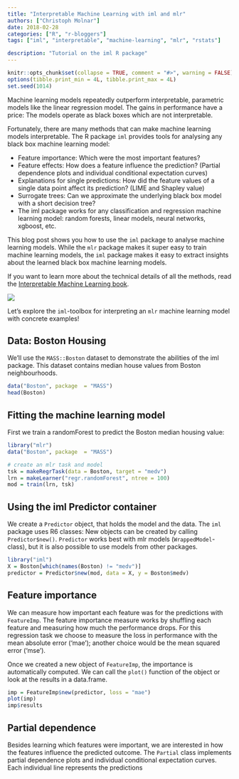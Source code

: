 ```yaml
---
title: "Interpretable Machine Learning with iml and mlr"
authors: ["Christoph Molnar"]
date: 2018-02-28
categories: ["R", "r-bloggers"]
tags: ["iml", "interpretable", "machine-learning", "mlr", "rstats"]

description: "Tutorial on the iml R package"
---
```


```r
knitr::opts_chunk$set(collapse = TRUE, comment = "#>", warning = FALSE)
options(tibble.print_min = 4L, tibble.print_max = 4L)
set.seed(1014)
```

Machine learning models repeatedly outperform interpretable, parametric models like the linear regression model.
The gains in performance have a price: The models operate as black boxes which are not interpretable.

Fortunately, there are many methods that can make machine learning models interpretable.
The R package `iml` provides tools for analysing any black box machine learning model:

* Feature importance: Which were the most important features?
* Feature effects: How does a feature influence the prediction? (Partial dependence plots and individual conditional expectation curves)
* Explanations for single predictions: How did the feature values of a single data point affect its prediction?  (LIME and Shapley value)
* Surrogate trees: Can we approximate the underlying black box model with a short decision tree?
* The iml package works for any classification and regression machine learning model: random forests, linear models, neural networks, xgboost, etc.

This blog post shows you how to use the `iml` package to analyse machine learning models.
While the `mlr` package makes it super easy to train machine learning models, the `iml` package makes it easy to extract insights about the learned black box machine learning models.

If you want to learn more about the technical details of all the methods, read the [Interpretable Machine Learning book]( https://christophm.github.io/interpretable-ml-book/agnostic.html).

![](iml-bear.jpg)

Let's explore the `iml`-toolbox for interpreting an `mlr` machine learning model with concrete examples!

## Data: Boston Housing

We'll use the `MASS::Boston` dataset to demonstrate the abilities of the iml package. This dataset contains median house values from Boston neighbourhoods.

```r
data("Boston", package  = "MASS")
head(Boston)
```

## Fitting the machine learning model

First we train a randomForest to predict the Boston median housing value:

```r
library("mlr")
data("Boston", package  = "MASS")

# create an mlr task and model
tsk = makeRegrTask(data = Boston, target = "medv")
lrn = makeLearner("regr.randomForest", ntree = 100)
mod = train(lrn, tsk)
```

## Using the iml Predictor container

We create a `Predictor` object, that holds the model and the data. The `iml` package uses R6 classes: New objects can be created by calling `Predictor$new()`.
`Predictor` works best with mlr models (`WrappedModel`-class), but it is also possible to use models from other packages.

```r
library("iml")
X = Boston[which(names(Boston) != "medv")]
predictor = Predictor$new(mod, data = X, y = Boston$medv)
```

## Feature importance

We can measure how important each feature was for the predictions with `FeatureImp`. The feature importance measure works by shuffling each feature and measuring how much the performance drops. For this regression task we choose to measure the loss in performance with the mean absolute error ('mae'); another choice would be the  mean squared error ('mse').


Once we created a new object of `FeatureImp`, the importance is automatically computed.
We can call the `plot()` function of the object or look at the results in a data.frame.

```r
imp = FeatureImp$new(predictor, loss = "mae")
plot(imp)
imp$results
```

## Partial dependence

Besides learning which features were important, we are interested in how the features influence the predicted outcome. The `Partial` class implements partial dependence plots and individual conditional expectation curves. Each individual line represents the predictions
